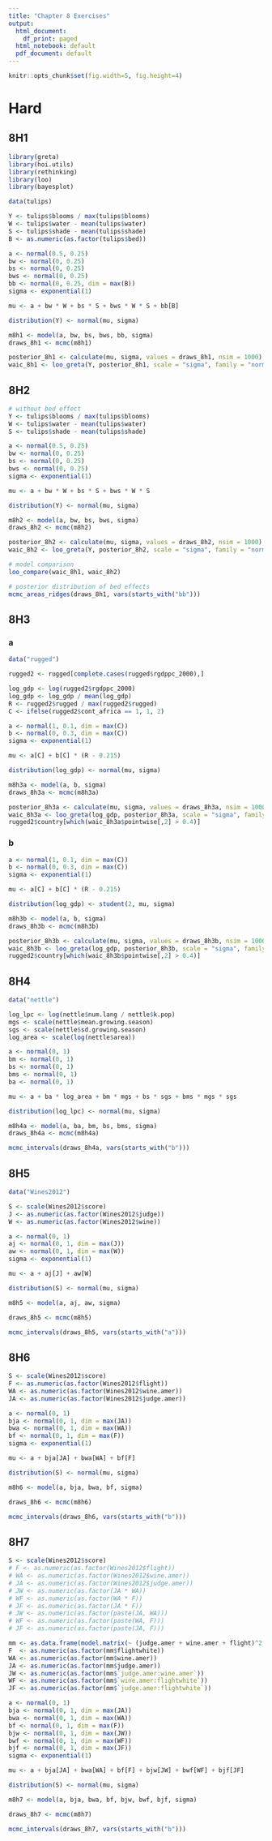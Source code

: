 ```yaml
---
title: "Chapter 8 Exercises"
output:
  html_document:
    df_print: paged
  html_notebook: default
  pdf_document: default
---
```


```r
knitr::opts_chunk$set(fig.width=5, fig.height=4) 
```

# Hard

## 8H1

```r
library(greta)
library(hoi.utils)
library(rethinking)
library(loo)
library(bayesplot)

data(tulips)

Y <- tulips$blooms / max(tulips$blooms)
W <- tulips$water - mean(tulips$water)
S <- tulips$shade - mean(tulips$shade)
B <- as.numeric(as.factor(tulips$bed))

a <- normal(0.5, 0.25)
bw <- normal(0, 0.25)
bs <- normal(0, 0.25)
bws <- normal(0, 0.25)
bb <- normal(0, 0.25, dim = max(B))
sigma <- exponential(1)

mu <- a + bw * W + bs * S + bws * W * S + bb[B] 

distribution(Y) <- normal(mu, sigma)

m8h1 <- model(a, bw, bs, bws, bb, sigma)
draws_8h1 <- mcmc(m8h1)

posterior_8h1 <- calculate(mu, sigma, values = draws_8h1, nsim = 1000)
waic_8h1 <- loo_greta(Y, posterior_8h1, scale = "sigma", family = "normal", method = "waic")
```

## 8H2

```r
# without bed effect
Y <- tulips$blooms / max(tulips$blooms)
W <- tulips$water - mean(tulips$water)
S <- tulips$shade - mean(tulips$shade)

a <- normal(0.5, 0.25)
bw <- normal(0, 0.25)
bs <- normal(0, 0.25)
bws <- normal(0, 0.25)
sigma <- exponential(1)

mu <- a + bw * W + bs * S + bws * W * S

distribution(Y) <- normal(mu, sigma)

m8h2 <- model(a, bw, bs, bws, sigma)
draws_8h2 <- mcmc(m8h2)

posterior_8h2 <- calculate(mu, sigma, values = draws_8h2, nsim = 1000)
waic_8h2 <- loo_greta(Y, posterior_8h2, scale = "sigma", family = "normal", method = "waic")

# model comparison
loo_compare(waic_8h1, waic_8h2)

# posterior distribution of bed effects
mcmc_areas_ridges(draws_8h1, vars(starts_with("bb")))
```
## 8H3

### a

```r
data("rugged")

rugged2 <- rugged[complete.cases(rugged$rgdppc_2000),]

log_gdp <- log(rugged2$rgdppc_2000)
log_gdp <- log_gdp / mean(log_gdp)
R <- rugged2$rugged / max(rugged2$rugged)
C <- ifelse(rugged2$cont_africa == 1, 1, 2)

a <- normal(1, 0.1, dim = max(C))
b <- normal(0, 0.3, dim = max(C))
sigma <- exponential(1)

mu <- a[C] + b[C] * (R - 0.215)

distribution(log_gdp) <- normal(mu, sigma)

m8h3a <- model(a, b, sigma)
draws_8h3a <- mcmc(m8h3a)

posterior_8h3a <- calculate(mu, sigma, values = draws_8h3a, nsim = 1000)
waic_8h3a <- loo_greta(log_gdp, posterior_8h3a, scale = "sigma", family = "normal", method = "waic")
rugged2$country[which(waic_8h3a$pointwise[,2] > 0.4)]
```

### b

```r
a <- normal(1, 0.1, dim = max(C))
b <- normal(0, 0.3, dim = max(C))
sigma <- exponential(1)

mu <- a[C] + b[C] * (R - 0.215)

distribution(log_gdp) <- student(2, mu, sigma)

m8h3b <- model(a, b, sigma)
draws_8h3b <- mcmc(m8h3b)

posterior_8h3b <- calculate(mu, sigma, values = draws_8h3b, nsim = 1000)
waic_8h3b <- loo_greta(log_gdp, posterior_8h3b, scale = "sigma", family = "normal", method = "waic")
rugged2$country[which(waic_8h3b$pointwise[,2] > 0.4)]
```

## 8H4

```r
data("nettle")

log_lpc <- log(nettle$num.lang / nettle$k.pop)
mgs <- scale(nettle$mean.growing.season)
sgs <- scale(nettle$sd.growing.season)
log_area <- scale(log(nettle$area))

a <- normal(0, 1)
bm <- normal(0, 1)
bs <- normal(0, 1)
bms <- normal(0, 1)
ba <- normal(0, 1)

mu <- a + ba * log_area + bm * mgs + bs * sgs + bms * mgs * sgs

distribution(log_lpc) <- normal(mu, sigma)

m8h4a <- model(a, ba, bm, bs, bms, sigma)
draws_8h4a <- mcmc(m8h4a)

mcmc_intervals(draws_8h4a, vars(starts_with("b")))

```

## 8H5

```r
data("Wines2012")

S <- scale(Wines2012$score)
J <- as.numeric(as.factor(Wines2012$judge))
W <- as.numeric(as.factor(Wines2012$wine))

a <- normal(0, 1)
aj <- normal(0, 1, dim = max(J))
aw <- normal(0, 1, dim = max(W))
sigma <- exponential(1)

mu <- a + aj[J] + aw[W]

distribution(S) <- normal(mu, sigma)

m8h5 <- model(a, aj, aw, sigma)

draws_8h5 <- mcmc(m8h5)

mcmc_intervals(draws_8h5, vars(starts_with("a")))
```

## 8H6

```r
S <- scale(Wines2012$score)
F <- as.numeric(as.factor(Wines2012$flight))
WA <- as.numeric(as.factor(Wines2012$wine.amer))
JA <- as.numeric(as.factor(Wines2012$judge.amer))

a <- normal(0, 1)
bja <- normal(0, 1, dim = max(JA))
bwa <- normal(0, 1, dim = max(WA))
bf <- normal(0, 1, dim = max(F))
sigma <- exponential(1)

mu <- a + bja[JA] + bwa[WA] + bf[F]

distribution(S) <- normal(mu, sigma)

m8h6 <- model(a, bja, bwa, bf, sigma)

draws_8h6 <- mcmc(m8h6)

mcmc_intervals(draws_8h6, vars(starts_with("b")))
```

## 8H7

```r
S <- scale(Wines2012$score)
# F <- as.numeric(as.factor(Wines2012$flight))
# WA <- as.numeric(as.factor(Wines2012$wine.amer))
# JA <- as.numeric(as.factor(Wines2012$judge.amer))
# JW <- as.numeric(as.factor(JA * WA))
# WF <- as.numeric(as.factor(WA * F))
# JF <- as.numeric(as.factor(JA * F))
# JW <- as.numeric(as.factor(paste(JA, WA)))
# WF <- as.numeric(as.factor(paste(WA, F)))
# JF <- as.numeric(as.factor(paste(JA, F)))

mm <- as.data.frame(model.matrix(~ (judge.amer + wine.amer + flight)^2, data = Wines2012))
F  <- as.numeric(as.factor(mm$flightwhite))
WA <- as.numeric(as.factor(mm$wine.amer))
JA <- as.numeric(as.factor(mm$judge.amer))
JW <- as.numeric(as.factor(mm$`judge.amer:wine.amer`))
WF <- as.numeric(as.factor(mm$`wine.amer:flightwhite`))
JF <- as.numeric(as.factor(mm$`judge.amer:flightwhite`))

a <- normal(0, 1)
bja <- normal(0, 1, dim = max(JA))
bwa <- normal(0, 1, dim = max(WA))
bf <- normal(0, 1, dim = max(F))
bjw <- normal(0, 1, dim = max(JW))
bwf <- normal(0, 1, dim = max(WF))
bjf <- normal(0, 1, dim = max(JF))
sigma <- exponential(1)

mu <- a + bja[JA] + bwa[WA] + bf[F] + bjw[JW] + bwf[WF] + bjf[JF]

distribution(S) <- normal(mu, sigma)

m8h7 <- model(a, bja, bwa, bf, bjw, bwf, bjf, sigma)

draws_8h7 <- mcmc(m8h7)

mcmc_intervals(draws_8h7, vars(starts_with("b")))
```


